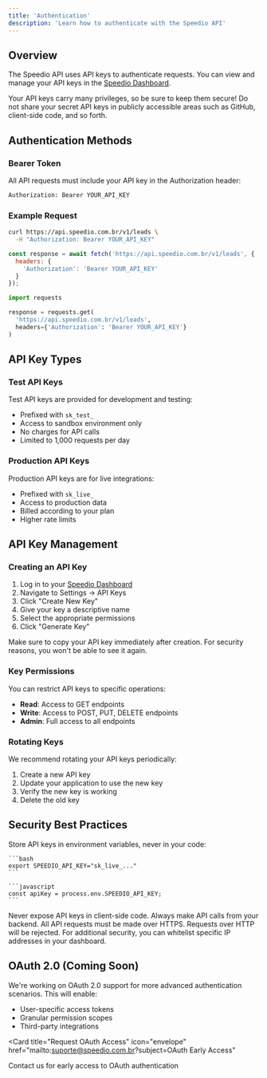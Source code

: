 ```yaml
---
title: 'Authentication'
description: 'Learn how to authenticate with the Speedio API'
---
```


## Overview

The Speedio API uses API keys to authenticate requests. You can view and manage your API keys in the [Speedio Dashboard](https://app.speedio.com.br/settings/api).

<Warning>
  Your API keys carry many privileges, so be sure to keep them secure! Do not share your secret API keys in publicly accessible areas such as GitHub, client-side code, and so forth.
</Warning>

## Authentication Methods

### Bearer Token

All API requests must include your API key in the Authorization header:

```bash
Authorization: Bearer YOUR_API_KEY
```

### Example Request

<CodeGroup>

```bash cURL
curl https://api.speedio.com.br/v1/leads \
  -H "Authorization: Bearer YOUR_API_KEY"
```

```javascript JavaScript
const response = await fetch('https://api.speedio.com.br/v1/leads', {
  headers: {
    'Authorization': 'Bearer YOUR_API_KEY'
  }
});
```

```python Python
import requests

response = requests.get(
  'https://api.speedio.com.br/v1/leads',
  headers={'Authorization': 'Bearer YOUR_API_KEY'}
)
```

</CodeGroup>

## API Key Types

### Test API Keys

Test API keys are provided for development and testing:

- Prefixed with `sk_test_`
- Access to sandbox environment only
- No charges for API calls
- Limited to 1,000 requests per day

### Production API Keys

Production API keys are for live integrations:

- Prefixed with `sk_live_`
- Access to production data
- Billed according to your plan
- Higher rate limits

## API Key Management

### Creating an API Key

1. Log in to your [Speedio Dashboard](https://app.speedio.com.br)
2. Navigate to Settings → API Keys
3. Click "Create New Key"
4. Give your key a descriptive name
5. Select the appropriate permissions
6. Click "Generate Key"

<Info>
  Make sure to copy your API key immediately after creation. For security reasons, you won't be able to see it again.
</Info>

### Key Permissions

You can restrict API keys to specific operations:

- **Read**: Access to GET endpoints
- **Write**: Access to POST, PUT, DELETE endpoints
- **Admin**: Full access to all endpoints

### Rotating Keys

We recommend rotating your API keys periodically:

1. Create a new API key
2. Update your application to use the new key
3. Verify the new key is working
4. Delete the old key

## Security Best Practices

<AccordionGroup>
  <Accordion title="Environment Variables">
    Store API keys in environment variables, never in your code:

    ```bash
    export SPEEDIO_API_KEY="sk_live_..."
    ```

    ```javascript
    const apiKey = process.env.SPEEDIO_API_KEY;
    ```
  </Accordion>

  <Accordion title="Server-Side Only">
    Never expose API keys in client-side code. Always make API calls from your backend.
  </Accordion>

  <Accordion title="HTTPS Only">
    All API requests must be made over HTTPS. Requests over HTTP will be rejected.
  </Accordion>

  <Accordion title="IP Whitelisting">
    For additional security, you can whitelist specific IP addresses in your dashboard.
  </Accordion>
</AccordionGroup>

## OAuth 2.0 (Coming Soon)

We're working on OAuth 2.0 support for more advanced authentication scenarios. This will enable:

- User-specific access tokens
- Granular permission scopes
- Third-party integrations

<Card
  title="Request OAuth Access"
  icon="envelope"
  href="mailto:suporte@speedio.com.br?subject=OAuth Early Access"
>
  Contact us for early access to OAuth authentication
</Card>